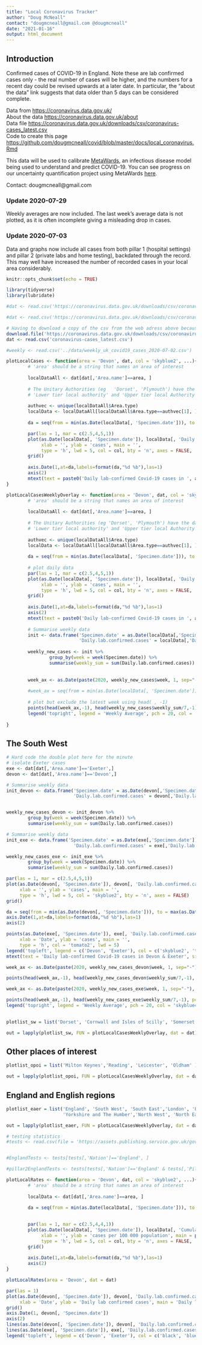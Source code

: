 ```yaml
---
title: "Local Coronavirus Tracker"
author: "Doug McNeall"
contact: "dougmcneall@gmail.com @dougmcneall"
date: "2021-01-16"
output: html_document   
---
```

        
## Introduction
Confirmed cases of COVID-19 in England. Note these are lab confirmed cases only - the real number of cases will be higher, and the numbers for a recent day could be revised upwards at a later date. In particular, the "about the data" link suggests that data older than 5 days can be considered complete.
                
Data from <https://coronavirus.data.gov.uk/>  
About the data <https://coronavirus.data.gov.uk/about>  
Data file <https://coronavirus.data.gov.uk/downloads/csv/coronavirus-cases_latest.csv>  
Code to create this page <https://github.com/dougmcneall/covid/blob/master/docs/local_coronavirus.Rmd>

This data will be used to calibrate [MetaWards](https://metawards.org/), an infectious disease model being used to understand and predict COVID-19. You can see progress on our uncertainty quantification project using MetaWards [here](https://uq4covid.github.io/).

Contact: dougmcneall@gmail.com

### Update 2020-07-29
Weekly averages are now included. The last week's average data is not plotted, as it is often incomplete giving a misleading drop in cases.
        
### Update 2020-07-03
Data and graphs now include all cases from both pillar 1 (hospital settings) and pillar 2 (private labs and home testing), backdated through the record. This may well have increased the number of recorded cases in your local area considerably.

```r
knitr::opts_chunk$set(echo = TRUE)
```

```r
library(tidyverse)
library(lubridate)
```


```r
#dat <- read.csv('https://coronavirus.data.gov.uk/downloads/csv/coronavirus-cases_latest.csv')

#dat <- read.csv('https://coronavirus.data.gov.uk/downloads/csv/coronavirus-cases_latest.csv')

# Having to download a copy of the csv from the web adress above because it's broken, for some reason.
download.file('https://coronavirus.data.gov.uk/downloads/csv/coronavirus-cases_latest.csv', destfile='coronavirus-cases_latest.csv')
dat <- read.csv('coronavirus-cases_latest.csv')

#weekly <- read.csv('../data/weekly_uk_covid19_cases_2020-07-02.csv')
```


```r

plotLocalCases <- function(area = 'Devon', dat, col = 'skyblue2', ...){
        # 'area' should be a string that names an area of interest
        
        localDataAll <- dat[dat[,'Area.name']==area, ]
        
        # The Unitary Authorities (eg   'Dorset', 'Plymouth') have the data doubled, and Area.type recorded as both 
        # 'Lower tier local authority' and 'Upper tier local Authority'. Remove one of them.
        
        authvec <- unique(localDataAll$Area.type)
        localData <- localDataAll[localDataAll$Area.type==authvec[1], ]
        
        da = seq(from = min(as.Date(localData[, 'Specimen.date'])), to = max(as.Date(localData[, 'Specimen.date'])), by = 7)

        par(las = 1, mar = c(2.5,4,5,1))
        plot(as.Date(localData[, 'Specimen.date']), localData[, 'Daily.lab.confirmed.cases'],
             xlab = '', ylab = 'cases', main = '',
             type = 'h', lwd = 5, col = col, bty = 'n', axes = FALSE, ...)
        grid()
        
        axis.Date(1,at=da,labels=format(da,"%d %b"),las=1)
        axis(2)
        mtext(text = paste0('Daily lab-confirmed Covid-19 cases in ', area), side = 3, line = .5, adj = 0, cex = 1.5)
}

```

```r

plotLocalCasesWeeklyOverlay <- function(area = 'Devon', dat, col = 'skyblue2', ...){
        # 'area' should be a string that names an area of interest
        
        localDataAll <- dat[dat[,'Area.name']==area, ]
        
        # The Unitary Authorities (eg 'Dorset', 'Plymouth') have the data doubled, and Area.type recorded as both 
        # 'Lower tier local authority' and 'Upper tier local Authority'. Remove one of them.
        
        authvec <- unique(localDataAll$Area.type)
        localData <- localDataAll[localDataAll$Area.type==authvec[1], ]
        
        da = seq(from = min(as.Date(localData[, 'Specimen.date'])), to = max(as.Date(localData[, 'Specimen.date'])), by = 7)
        
        # plot daily data
        par(las = 1, mar = c(2.5,4,5,1))
        plot(as.Date(localData[, 'Specimen.date']), localData[, 'Daily.lab.confirmed.cases'],
             xlab = '', ylab = 'cases', main = '',
             type = 'h', lwd = 5, col = col, bty = 'n', axes = FALSE, ...)
        grid()
        
        axis.Date(1,at=da,labels=format(da,"%d %b"),las=1)
        axis(2)
        mtext(text = paste0('Daily lab-confirmed Covid-19 cases in ', area), side = 3, line = .5, adj = 0, cex = 1.5)
        
        # Summarise weekly data
        init <- data.frame('Specimen.date' = as.Date(localData[,'Specimen.date']), 
                           'Daily.lab.confirmed.cases' = localData[,'Daily.lab.confirmed.cases'])
        
        weekly_new_cases <- init %>% 
                group_by(week = week(Specimen.date)) %>%
                summarise(weekly_sum = sum(Daily.lab.confirmed.cases))
        
        
        week_ax <- as.Date(paste(2020, weekly_new_cases$week, 1, sep="-"), "%Y-%U-%u")
        
        #week_ax = seq(from = min(as.Date(localData[, 'Specimen.date'])), by = 7, length.out = nrow(weekly_new_cases))
        
        # plot but exclude the latest week using head( , -1)
        points(head(week_ax,-1), head(weekly_new_cases$weekly_sum/7,-1), pch = 20, col = 'skyblue4', type = 'o')
        legend('topright', legend = 'Weekly Average', pch = 20, col = 'skyblue4', lty = 'solid', bty = 'n')
        
}
```

## The South West
```r

# Hard code the double plot here for the minute
# isolate Exeter cases
exe <- dat[dat[,'Area.name']=='Exeter',]
devon <- dat[dat[,'Area.name']=='Devon',]

# Summarise weekly data
init_devon <- data.frame('Specimen.date' = as.Date(devon[,'Specimen.date']), 
                         'Daily.lab.confirmed.cases' = devon[,'Daily.lab.confirmed.cases'])


weekly_new_cases_devon <- init_devon %>% 
        group_by(week = week(Specimen.date)) %>%
        summarise(weekly_sum = sum(Daily.lab.confirmed.cases))

# Summarise weekly data
init_exe <- data.frame('Specimen.date' = as.Date(exe[,'Specimen.date']), 
                         'Daily.lab.confirmed.cases' = exe[,'Daily.lab.confirmed.cases'])

weekly_new_cases_exe <- init_exe %>% 
        group_by(week = week(Specimen.date)) %>%
        summarise(weekly_sum = sum(Daily.lab.confirmed.cases))

par(las = 1, mar = c(2.5,4,5,1))
plot(as.Date(devon[, 'Specimen.date']), devon[, 'Daily.lab.confirmed.cases'],
     xlab = '', ylab = 'cases', main = '',
     type = 'h', lwd = 5, col = 'skyblue2', bty = 'n', axes = FALSE)
grid()

da = seq(from = min(as.Date(devon[, 'Specimen.date'])), to = max(as.Date(devon[, 'Specimen.date'])), by = 7)
axis.Date(1,at=da,labels=format(da,"%d %b"),las=1)
axis(2)

points(as.Date(exe[, 'Specimen.date']), exe[, 'Daily.lab.confirmed.cases'],
     xlab = 'Date', ylab = 'cases', main = '',
     type = 'h', col = 'tomato2', lwd = 5)
legend('topleft', legend = c('Devon', 'Exeter'), col = c('skyblue2', 'tomato2'), lty = 'solid', lwd=5, bty = 'n')
mtext(text = 'Daily lab-confirmed Covid-19 cases in Devon & Exeter', side = 3, line = .5, adj = 0, cex = 1.5)

week_ax <- as.Date(paste(2020, weekly_new_cases_devon$week, 1, sep="-"), "%Y-%U-%u")

points(head(week_ax,-1), head(weekly_new_cases_devon$weekly_sum/7,-1), pch = 20, col = 'skyblue4', type = 'o')

week_ax <- as.Date(paste(2020, weekly_new_cases_exe$week, 1, sep="-"), "%Y-%U-%u")

points(head(week_ax,-1), head(weekly_new_cases_exe$weekly_sum/7,-1), pch = 20, col = 'tomato4', type = 'o')
legend('topright', legend = 'Weekly Average', pch = 20, col = 'skyblue4', lty = 'solid', bty = 'n')
        
```


```r
plotlist_sw = list('Dorset', 'Cornwall and Isles of Scilly', 'Somerset', 'Plymouth', 'Torbay','Bournemouth, Christchurch and Poole' )

out = lapply(plotlist_sw, FUN = plotLocalCasesWeeklyOverlay, dat = dat)

```



## Other places of interest

```r

plotlist_opoi = list('Milton Keynes','Reading', 'Leicester', 'Oldham' )

out = lapply(plotlist_opoi, FUN = plotLocalCasesWeeklyOverlay, dat = dat)


```

## England and English regions

```r

plotlist_eaer = list('England', 'South West', 'South East','London', 'East of England', 'West Midlands', 'East Midlands',
                     'Yorkshire and The Humber','North West', 'North East')

out = lapply(plotlist_eaer, FUN = plotLocalCasesWeeklyOverlay, dat = dat)

```


```r

# testing statistics    
#tests <- read.csv(file = 'https://assets.publishing.service.gov.uk/government/uploads/system/uploads/attachment_data/file/906109/2020-08-02-COVID-19-UK-testing-time-series.csv')


#EnglandTests <- tests[tests[,'Nation']=='England', ]

#pillar2EnglandTests <- tests[tests[,'Nation']=='England' & tests[,'Pillar']=='Pillar 1', ]

```


```r

plotLocalRates <- function(area = 'Devon', dat, col = 'skyblue2', ...){
        # 'area' should be a string that names an area of interest
        
        localData <- dat[dat[,'Area.name']==area, ]
        
        da = seq(from = min(as.Date(localData[, 'Specimen.date'])), to = max(as.Date(localData[, 'Specimen.date'])), by = 7)

        
        par(las = 1, mar = c(2.5,4,4,1))
        plot(as.Date(localData[, 'Specimen.date']), localData[, 'Cumulative.lab.confirmed.cases.rate'],
             xlab = '', ylab = 'cases per 100 000 population', main = paste0('Cumulative lab confirmed cases rate in ', area),
             type = 'h', lwd = 5, col = col, bty = 'n', axes = FALSE, ...)
        grid()
        
        axis.Date(1,at=da,labels=format(da,"%d %b"),las=1)
        axis(2)
}

plotLocalRates(area = 'Devon', dat = dat)

```


```r

par(las = 1)
plot(as.Date(devon[, 'Specimen.date']), devon[, 'Daily.lab.confirmed.cases'], type = 'n', axes = FALSE,
     xlab = 'Date', ylab = 'Daily lab confirmed cases', main = 'Daily lab confirmed Coronavirus cases in Devon & Exeter')
grid()
axis.Date(1, devon[, 'Specimen.date'])
axis(2)
lines(as.Date(devon[, 'Specimen.date']), devon[, 'Daily.lab.confirmed.cases'], type = 'o', pch = 20, col = 'black', lwd = 1.5)
lines(as.Date(exe[, 'Specimen.date']), exe[, 'Daily.lab.confirmed.cases'], type = 'o', pch = 20, col = 'blue', lwd = 1.5)
legend('topleft', legend = c('Devon', 'Exeter'), col = c('black', 'blue'), lty = 'solid', lwd = 1.5, pch = 20)
```



